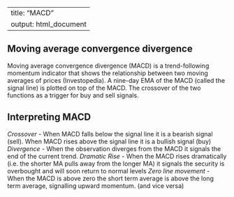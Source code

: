 <!-- ------------------------------
rmarkdown::render("input.Rmd")
------------------------------ -->
---
title: "MACD"
output: html_document
---

## Moving average convergence divergence

Moving average convergence divergence (MACD) is a trend-following momentum indicator that shows the relationship between two moving averages of prices (Investopedia). A nine-day EMA of the MACD (called the signal line) is plotted on top of the MACD. The crossover of the two functions as a trigger for buy and sell signals.


## Interpreting MACD
*Crossover* - When MACD falls below the signal line it is a bearish signal (sell). When MACD rises
      above the signal line it is a bullish signal (buy)
*Divergence* - When the observation diverges from the MACD it signals the end 
      of the current trend.
*Dramatic Rise* - When the MACD rises dramatically (i.e. the shorter MA  pulls away from the longer MA) it signals the security is overbought and will soon return to normal levels
*Zero line movement* - When the MACD is above zero the short term average is above the long term average, signalling upward momentum. (and vice versa)

